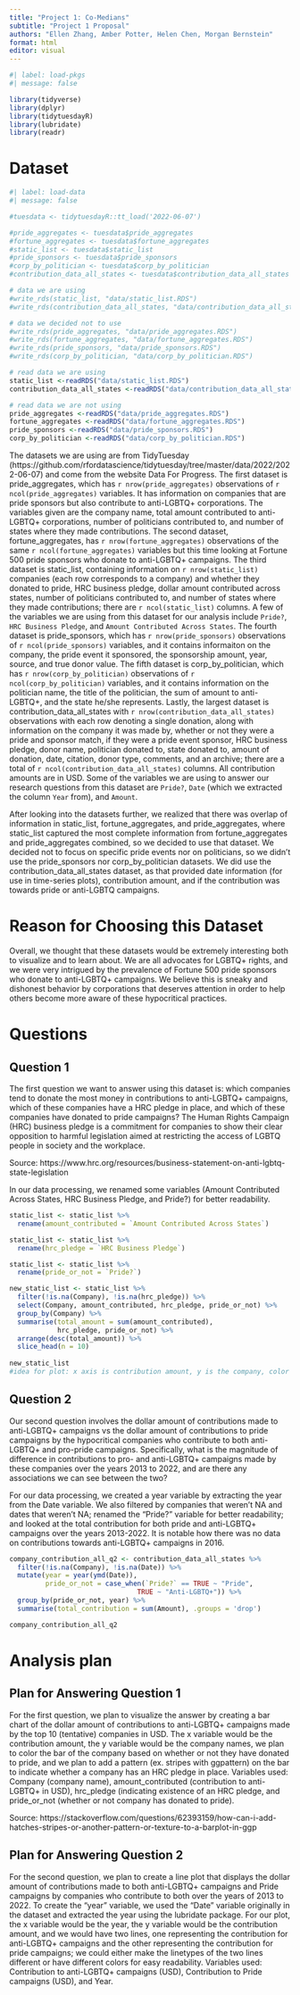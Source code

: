 ```yaml
---
title: "Project 1: Co-Medians"
subtitle: "Project 1 Proposal"
authors: "Ellen Zhang, Amber Potter, Helen Chen, Morgan Bernstein"
format: html
editor: visual
---
```


```r
#| label: load-pkgs
#| message: false

library(tidyverse)
library(dplyr)
library(tidytuesdayR)
library(lubridate)
library(readr)
```

# Dataset

```r
#| label: load-data
#| message: false

#tuesdata <- tidytuesdayR::tt_load('2022-06-07')

#pride_aggregates <- tuesdata$pride_aggregates
#fortune_aggregates <- tuesdata$fortune_aggregates
#static_list <- tuesdata$static_list
#pride_sponsors <- tuesdata$pride_sponsors
#corp_by_politician <- tuesdata$corp_by_politician
#contribution_data_all_states <- tuesdata$contribution_data_all_states

# data we are using
#write_rds(static_list, "data/static_list.RDS")
#write_rds(contribution_data_all_states, "data/contribution_data_all_states.RDS")

# data we decided not to use
#write_rds(pride_aggregates, "data/pride_aggregates.RDS")
#write_rds(fortune_aggregates, "data/fortune_aggregates.RDS")
#write_rds(pride_sponsors, "data/pride_sponsors.RDS")
#write_rds(corp_by_politician, "data/corp_by_politician.RDS")

# read data we are using
static_list <-readRDS("data/static_list.RDS")
contribution_data_all_states <-readRDS("data/contribution_data_all_states.RDS")

# read data we are not using
pride_aggregates <-readRDS("data/pride_aggregates.RDS")
fortune_aggregates <-readRDS("data/fortune_aggregates.RDS")
pride_sponsors <-readRDS("data/pride_sponsors.RDS")
corp_by_politician <-readRDS("data/corp_by_politician.RDS")
```

The datasets we are using are from TidyTuesday (https://github.com/rfordatascience/tidytuesday/tree/master/data/2022/2022-06-07) and come from the website Data For Progress. The first dataset is pride_aggregates, which has `r nrow(pride_aggregates)` observations of `r ncol(pride_aggregates)` variables. It has information on companies that are pride sponsors but also contribute to anti-LGBTQ+ corporations. The variables given are the company name, total amount contributed to anti-LGBTQ+ corporations, number of politicians contributed to, and number of states where they made contributions. The second dataset, fortune_aggregates, has `r nrow(fortune_aggregates)` observations of the same `r ncol(fortune_aggregates)` variables but this time looking at Fortune 500 pride sponsors who donate to anti-LGBTQ+ campaigns. The third dataset is static_list, containing information on `r nrow(static_list)` companies (each row corresponds to a company) and whether they donated to pride, HRC business pledge, dollar amount contributed across states, number of politicians contributed to, and number of states where they made contributions; there are `r ncol(static_list)` columns. A few of the variables we are using from this dataset for our analysis include `Pride?`, `HRC Business Pledge`, and `Amount Contributed Across States`. The fourth dataset is pride_sponsors, which has `r nrow(pride_sponsors)` observations of `r ncol(pride_sponsors)` variables, and it contains informaiton on the company, the pride event it sponsored, the sponsorship amount, year, source, and true donor value. The fifth dataset is corp_by_politician, which has `r nrow(corp_by_politician)` observations of `r ncol(corp_by_politician)` variables, and it contains information on the politician name, the title of the politician, the sum of amount to anti-LGBTQ+, and the state he/she represents. Lastly, the largest dataset is contribution_data_all_states with `r nrow(contribution_data_all_states)` observations with each row denoting a single donation, along with information on the company it was made by, whether or not they were a pride and sponsor match, if they were a pride event sponsor, HRC business pledge, donor name, politician donated to, state donated to, amount of donation, date, citation, donor type, comments, and an archive; there are a total of `r ncol(contribution_data_all_states)` columns. All contribution amounts are in USD. Some of the variables we are using to answer our research questions from this dataset are `Pride?`, `Date` (which we extracted the column `Year` from), and `Amount`.

After looking into the datasets further, we realized that there was overlap of information in static_list, fortune_aggregates, and pride_aggregates, where static_list captured the most complete information from fortune_aggregates and pride_aggregates combined, so we decided to use that dataset. We decided not to focus on specific pride events nor on politicians, so we didn't use the pride_sponsors nor corp_by_politician datasets. We did use the contribution_data_all_states dataset, as that provided date information (for use in time-series plots), contribution amount, and if the contribution was towards pride or anti-LGBTQ campaigns.

# Reason for Choosing this Dataset

Overall, we thought that these datasets would be extremely interesting both to visualize and to learn about. We are all advocates for LGBTQ+ rights, and we were very intrigued by the prevalence of Fortune 500 pride sponsors who donate to anti-LGBTQ+ campaigns. We believe this is sneaky and dishonest behavior by corporations that deserves attention in order to help others become more aware of these hypocritical practices.

# Questions

## Question 1

The first question we want to answer using this dataset is: which companies tend to donate the most money in contributions to anti-LGBTQ+ campaigns, which of these companies have a HRC pledge in place, and which of these companies have donated to pride campaigns? The Human Rights Campaign (HRC) business pledge is a commitment for companies to show their clear opposition to harmful legislation aimed at restricting the access of LGBTQ people in society and the workplace.

Source: https://www.hrc.org/resources/business-statement-on-anti-lgbtq-state-legislation

In our data processing, we renamed some variables (Amount Contributed Across States, HRC Business Pledge, and Pride?) for better readability.

```r

static_list <- static_list %>%
  rename(amount_contributed = `Amount Contributed Across States`)

static_list <- static_list %>%
  rename(hrc_pledge = `HRC Business Pledge`)

static_list <- static_list %>%
  rename(pride_or_not = `Pride?`)

new_static_list <- static_list %>%  
  filter(!is.na(Company), !is.na(hrc_pledge)) %>%
  select(Company, amount_contributed, hrc_pledge, pride_or_not) %>%
  group_by(Company) %>%
  summarise(total_amount = sum(amount_contributed),
            hrc_pledge, pride_or_not) %>%
  arrange(desc(total_amount)) %>%
  slice_head(n = 10)
  
new_static_list
#idea for plot: x axis is contribution amount, y is the company, color whether or not have donated to pride, made stripes or another pattern if there's an HRC business pledge
```

## Question 2

Our second question involves the dollar amount of contributions made to anti-LGBTQ+ campaigns vs the dollar amount of contributions to pride campaigns by the hypocritical companies who contribute to both anti-LGBTQ+ and pro-pride campaigns. Specifically, what is the magnitude of difference in contributions to pro- and anti-LGBTQ+ campaigns made by these companies over the years 2013 to 2022, and are there any associations we can see between the two?

For our data processing, we created a year variable by extracting the year from the Date variable. We also filtered by companies that weren't NA and dates that weren't NA; renamed the "Pride?" variable for better readability; and looked at the total contribution for both pride and anti-LGBTQ+ campaigns over the years 2013-2022. It is notable how there was no data on contributions towards anti-LGBTQ+ campaigns in 2016.

```r
company_contribution_all_q2 <- contribution_data_all_states %>%
  filter(!is.na(Company), !is.na(Date)) %>%
  mutate(year = year(ymd(Date)),
         pride_or_not = case_when(`Pride?` == TRUE ~ "Pride",
                                TRUE ~ "Anti-LGBTQ+")) %>%
  group_by(pride_or_not, year) %>%
  summarise(total_contribution = sum(Amount), .groups = 'drop')

company_contribution_all_q2
```

# Analysis plan

## Plan for Answering Question 1

For the first question, we plan to visualize the answer by creating a bar chart of the dollar amount of contributions to anti-LGBTQ+ campaigns made by the top 10 (tentative) companies in USD. The x variable would be the contribution amount, the y variable would be the company names, we plan to color the bar of the company based on whether or not they have donated to pride, and we plan to add a pattern (ex. stripes with ggpattern) on the bar to indicate whether a company has an HRC pledge in place. Variables used: Company (company name), amount_contributed (contribution to anti-LGBTQ+ in USD), hrc_pledge (indicating existence of an HRC pledge, and pride_or_not (whether or not company has donated to pride).

Source: https://stackoverflow.com/questions/62393159/how-can-i-add-hatches-stripes-or-another-pattern-or-texture-to-a-barplot-in-ggp

## Plan for Answering Question 2

For the second question, we plan to create a line plot that displays the dollar amount of contributions made to both anti-LGBTQ+ campaigns and Pride campaigns by companies who contribute to both over the years of 2013 to 2022. To create the "year" variable, we used the "Date" variable originally in the dataset and extracted the year using the lubridate package. For our plot, the x variable would be the year, the y variable would be the contribution amount, and we would have two lines, one representing the contribution for anti-LGBTQ+ campaigns and the other representing the contribution for pride campaigns; we could either make the linetypes of the two lines different or have different colors for easy readability. Variables used: Contribution to anti-LGBTQ+ campaigns (USD), Contribution to Pride campaigns (USD), and Year.

